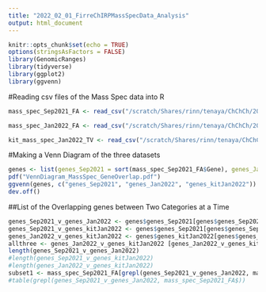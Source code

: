 ```yaml
---
title: "2022_02_01_FirreChIRPMassSpecData_Analysis"
output: html_document
---
```


```r
knitr::opts_chunk$set(echo = TRUE)
options(stringsAsFactors = FALSE)
library(GenomicRanges)
library(tidyverse)
library(ggplot2)
library(ggvenn)
```

#Reading csv files of the Mass Spec data into R
```r
mass_spec_Sep2021_FA <- read_csv("/scratch/Shares/rinn/tenaya/ChChCh/2022_02_01_FirreMassSpecData_Analysis/20210921_Fusion_FAriel_combined_protein_spc_FA.csv")

mass_spec_Jan2022_FA <- read_csv("/scratch/Shares/rinn/tenaya/ChChCh/2022_02_01_FirreMassSpecData_Analysis/20220107_SCP_FAriel.csv")

kit_mass_spec_Jan2022_TV <- read_csv("/scratch/Shares/rinn/tenaya/ChChCh/2022_02_01_FirreMassSpecData_Analysis/2022_01_31_SCP_TVallery_combined_proteins.csv")

```

#Making a Venn Diagram of the three datasets
```r
genes <- list(genes_Sep2021 = sort(mass_spec_Sep2021_FA$Gene), genes_Jan2022 = sort(mass_spec_Jan2022_FA$Gene), genes_kitJan2022= sort(kit_mass_spec_Jan2022_TV$Gene))
pdf("VennDiagram_MassSpec_GeneOverlap.pdf")
ggvenn(genes, c("genes_Sep2021", "genes_Jan2022", "genes_kitJan2022"))
dev.off()
```

##List of the Overlapping genes between Two Categories at a Time
```r
genes_Sep2021_v_genes_Jan2022 <- genes$genes_Sep2021[genes$genes_Sep2021 %in% genes$genes_Jan2022]
genes_Sep2021_v_genes_kitJan2022 <- genes$genes_Sep2021[genes$genes_Sep2021 %in% genes$genes_kitJan2022]
genes_Jan2022_v_genes_kitJan2022 <- genes$genes_kitJan2022[genes$genes_kitJan2022 %in% genes$genes_Jan2022]
allthree <- genes_Jan2022_v_genes_kitJan2022 [genes_Jan2022_v_genes_kitJan2022 %in% genes_Sep2021_v_genes_Jan2022]
length(genes_Sep2021_v_genes_Jan2022)
#length(genes_Sep2021_v_genes_kitJan2022)
#length(genes_Jan2022_v_genes_kitJan2022)
subset1 <- mass_spec_Sep2021_FA[grepl(genes_Sep2021_v_genes_Jan2022, mass_spec_Sep2021_FA$Gene),]
#table(grepl(genes_Sep2021_v_genes_Jan2022, mass_spec_Sep2021_FA$))
```

